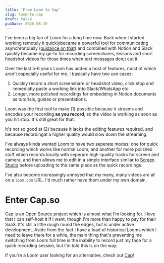 ```yaml
---
title: 'From Loom to Cap'
slug: loom-to-cap
draft: false
pubDate: 2025-08-19
---
```



I've been a big fan of Loom for a long time now. Back when I started working remotely it quicklybecame a powerful tool for communicating asynchronously ([guidance on that](https://betterat.work/tool/loom)) and combined with Notion and Slack quickly became my go-to for recording screenshares, lessons and short headshot videos for those times when text messages don;t cut it.

Over the last 5-6 years Loom has added a host of features, most of which aren't especially useful for me. I basically have two use cases:

1. Quickly record a short screenshare or headshot video, click stop and immediatly paste a working link into Slack/WhatsApp etc.
2. Longer, more polished recordings for embedding in Notion documents as tutorials, guides or presentations.

Loom was the first tool to make (1) possible because it streams and encodes your recording **as you record**, so the video is working as soon as you hit stop. It's still great for that.

It's not so good at (2) because it lacks the editing features required, and because recordingat a higher quality would slow down the streaming.

I've always kinda wanted Loom to have two seperate modes: one for quick recording which works like normal Loom, and another for more polished stuff which records locally with seperare high-quality tracks for screen and camera, and then allows me to edit in a simple interface similar to [Screen Studio](https://screen.studio/) before uploading to the same place as the quick recordings.

I've also become increasingly annoyed that my many, many videos are all on a `loom.com` URL. I'd much rather have them under my own domain.

# Enter Cap.so

<BookmarkCard url="https://cap.so/" />

Cap is an Open Source project which is almost what I'm looking for. I love that I can self-host it if I want, though I'm more than happy to pay for their SaaS. It's still a little rough round the edges, but is under active development. Aside from the fact I have a load of historical Looms which I need to leave there for a while, the main thing that's preventing me switching from Loom full time is the inability to record just my face for a quick recording session, but I'm told this is on the way.

If you're a Loom user looking for an alternative, check out [Cap](https://cap.so/)!
